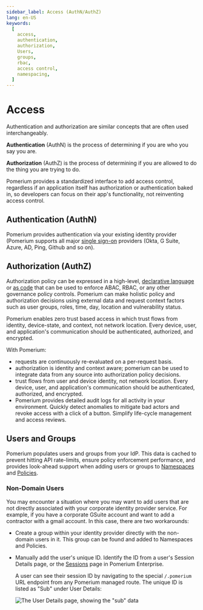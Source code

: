 ```yaml
---
sidebar_label: Access (AuthN/AuthZ)
lang: en-US
keywords:
  [
    access,
    authentication,
    authorization,
    Users,
    groups,
    rbac,
    access control,
    namespacing,
  ]
---
```


# Access

Authentication and authorization are similar concepts that are often used interchangeably.

**Authentication** (AuthN) is the process of determining if you are who you say you are.

**Authorization** (AuthZ) is the process of determining if you are allowed to do the thing you are trying to do.

Pomerium provides a standardized interface to add access control, regardless if an application itself has authorization or authentication baked in, so developers can focus on their app's functionality, not reinventing access control.

## Authentication (AuthN)

Pomerium provides authentication via your existing identity provider (Pomerium supports all major [single sign-on](/docs/identity-providers) providers (Okta, G Suite, Azure, AD, Ping, Github and so on).

## Authorization (AuthZ)

Authorization policy can be expressed in a high-level, [declarative language](/docs/capabilities/ppl) or [as code](/docs/capabilities/ppl) that can be used to enforce ABAC, RBAC, or any other governance policy controls. Pomerium can make holistic policy and authorization decisions using external data and request context factors such as user groups, roles, time, day, location and vulnerability status.

Pomerium enables zero trust based access in which trust flows from identity, device-state, and context, not network location. Every device, user, and application's communication should be authenticated, authorized, and encrypted.

With Pomerium:

- requests are continuously re-evaluated on a per-request basis.
- authorization is identity and context aware; pomerium can be used to integrate data from any source into authorization policy decisions.
- trust flows from user and device identity, not network location. Every device, user, and application's communication should be authenticated, authorized, and encrypted.
- Pomerium provides detailed audit logs for all activity in your environment. Quickly detect anomalies to mitigate bad actors and revoke access with a click of a button. Simplify life-cycle management and access reviews.

[reference: policies]: /docs/concepts/policies
[reference: namespace]: /docs/concepts/namespacing
[reference: routes]: /docs/capabilities/routing

## Users and Groups

Pomerium populates users and groups from your IdP. This data is cached to prevent hitting API rate-limits, ensure policy enforcement performance, and provides look-ahead support when adding users or groups to [Namespaces](#namespaces) and [Policies](#policies).

### Non-Domain Users

You may encounter a situation where you may want to add users that are not directly associated with your corporate identity provider service. For example, if you have a corporate GSuite account and want to add a contractor with a gmail account. In this case, there are two workarounds:

- Create a group within your identity provider directly with the non-domain users in it. This group can be found and added to Namespaces and Policies.
- Manually add the user's unique ID. Identify the ID from a user's Session Details page, or the [Sessions](/docs/capabilities/reports#sessions) page in Pomerium Enterprise.

  A user can see their session ID by navigating to the special `/.pomerium` URL endpoint from any Pomerium managed route. The unique ID is listed as "Sub" under User Details:

  ![The User Details page, showing the "sub" data](img/access-control/session-details.png)

[reference: policies]: /docs/concepts/policies
[reference: namespace]: /docs/concepts/namespacing
[reference: routes]: /docs/capabilities/routing
